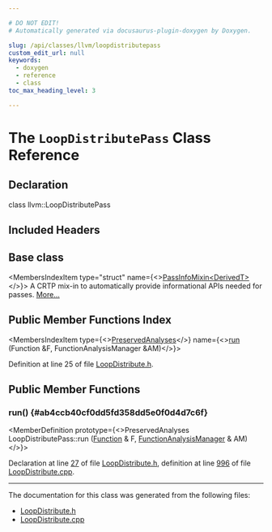 ```yaml
---

# DO NOT EDIT!
# Automatically generated via docusaurus-plugin-doxygen by Doxygen.

slug: /api/classes/llvm/loopdistributepass
custom_edit_url: null
keywords:
  - doxygen
  - reference
  - class
toc_max_heading_level: 3

---
```





# The `LoopDistributePass` Class Reference

<DoxygenPage pluginConfig={pluginConfig}>



## Declaration

<CodeBlock>class llvm::LoopDistributePass</CodeBlock>

## Included Headers

<IncludesList>
<IncludesListItem
  filePath="llvm/Transforms/Scalar/LoopDistribute.h"
  permalink="/docs/api/files/include/include/llvm/include/llvm/transforms/include/llvm/transforms/scalar/loopdistribute-h"
  isLocal="true" />
</IncludesList>

## Base class

<MembersIndex>

<MembersIndexItem
  type="struct"
  name={<><a href="/docs/api/structs/llvm/passinfomixin">PassInfoMixin&lt;DerivedT&gt;</a></>}>
A CRTP mix-in to automatically provide informational APIs needed for passes. <a href="/docs/api/structs/llvm/passinfomixin/#details">More...</a>
</MembersIndexItem>

</MembersIndex>

## Public Member Functions Index

<MembersIndex>

<MembersIndexItem
  type={<><a href="/docs/api/classes/llvm/preservedanalyses">PreservedAnalyses</a></>}
  name={<><a href="#ab4ccb40cf0dd5fd358dd5e0f0d4d7c6f">run</a> (Function &amp;F, FunctionAnalysisManager &amp;AM)</>}>
</MembersIndexItem>

</MembersIndex>


Definition at line 25 of file <a href="/docs/api/files/include/include/llvm/include/llvm/transforms/include/llvm/transforms/scalar/loopdistribute-h">LoopDistribute.h</a>.

<SectionDefinition>

## Public Member Functions

### run() {#ab4ccb40cf0dd5fd358dd5e0f0d4d7c6f}

<MemberDefinition
  prototype={<>PreservedAnalyses LoopDistributePass::run (<a href="/docs/api/classes/llvm/function">Function</a> &amp; F, <a href="/docs/api/namespaces/llvm/#adce09a5a0de0e3177eb00e932734af2f">FunctionAnalysisManager</a> &amp; AM)</>}>

Declaration at line <a href="/docs/api/files/include/include/llvm/include/llvm/transforms/include/llvm/transforms/scalar/loopdistribute-h/#l00027">27</a> of file <a href="/docs/api/files/include/include/llvm/include/llvm/transforms/include/llvm/transforms/scalar/loopdistribute-h">LoopDistribute.h</a>, definition at line <a href="/docs/api/files/lib/lib/transforms/lib/transforms/scalar/loopdistribute-cpp/#l00996">996</a> of file <a href="/docs/api/files/lib/lib/transforms/lib/transforms/scalar/loopdistribute-cpp">LoopDistribute.cpp</a>.
</MemberDefinition>

</SectionDefinition>

<hr/>

The documentation for this class was generated from the following files:

<ul>
<li><a href="/docs/api/files/include/include/llvm/include/llvm/transforms/include/llvm/transforms/scalar/loopdistribute-h">LoopDistribute.h</a></li>
<li><a href="/docs/api/files/lib/lib/transforms/lib/transforms/scalar/loopdistribute-cpp">LoopDistribute.cpp</a></li>
</ul>

</DoxygenPage>
